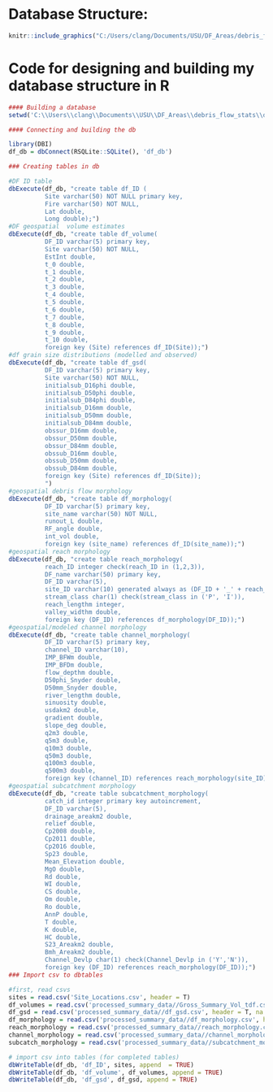 # Database Structure:

```r
knitr::include_graphics("C:/Users/clang/Documents/USU/DF_Areas/debris_flow_stats/docs/_main_files/figure-html/database_structure.png") 
```
# Code for designing and building my database structure in R
```r
#### Building a database
setwd('C:\\Users\\clang\\Documents\\USU\\DF_Areas\\debris_flow_stats\\data\\data_sheets')

#### Connecting and building the db

library(DBI)
df_db = dbConnect(RSQLite::SQLite(), 'df_db')

### Creating tables in db

#DF ID table
dbExecute(df_db, "create table df_ID (
          Site varchar(50) NOT NULL primary key,
          Fire varchar(50) NOT NULL,
          Lat double,
          Long double);")
#DF geospatial  volume estimates
dbExecute(df_db, "create table df_volume(
          DF_ID varchar(5) primary key,
          Site varchar(50) NOT NULL,
          EstInt double,
          t_0 double,
          t_1 double,
          t_2 double,
          t_3 double,
          t_4 double,
          t_5 double,
          t_6 double,
          t_7 double,
          t_8 double,
          t_9 double,
          t_10 double,
          foreign key (Site) references df_ID(Site));")
#df grain size distributions (modelled and observed)
dbExecute(df_db, "create table df_gsd(
          DF_ID varchar(5) primary key,
          Site varchar(50) NOT NULL,
          initialsub_D16phi double,
          initialsub_D50phi double,
          initialsub_D84phi double,
          initialsub_D16mm double,
          initialsub_D50mm double,
          initialsub_D84mm double,
          obssur_D16mm double,
          obssur_D50mm double,
          obssur_D84mm double,
          obssub_D16mm double,
          obssub_D50mm double,
          obssub_D84mm double,
          foreign key (Site) references df_ID(Site));
          ")
#geospatial debris flow morphology
dbExecute(df_db, "create table df_morphology(
          DF_ID varchar(5) primary key,
          site_name varchar(50) NOT NULL,
          runout_L double,
          RF_angle double,
          int_vol double,
          foreign key (site_name) references df_ID(site_name));")
#geospatial reach morphology
dbExecute(df_db, "create table reach_morphology(
          reach_ID integer check(reach_ID in (1,2,3)),
          DF_name varchar(50) primary key,
          DF_ID varchar(5), 
          site_ID varchar(10) generated always as (DF_ID + '_' + reach_ID) stored,
          stream_class char(1) check(stream_class in ('P', 'I')),
          reach_lengthm integer,
          valley_widthm double,
          foreign key (DF_ID) references df_morphology(DF_ID));")
#geospatial/modeled channel morphology
dbExecute(df_db, "create table channel_morphology(
          DF_ID varchar(5) primary key,
          channel_ID varchar(10),
          IMP_BFWm double,
          IMP_BFDm double,
          flow_depthm double,
          D50phi_Snyder double,
          D50mm_Snyder double,
          river_lengthm double,
          sinuosity double,
          usdakm2 double,
          gradient double,
          slope_deg double,
          q2m3 double,
          q5m3 double,
          q10m3 double,
          q50m3 double,
          q100m3 double,
          q500m3 double,
          foreign key (channel_ID) references reach_morphology(site_ID));")
#geospatial subcatchment morphology
dbExecute(df_db, "create table subcatchment_morphology(
          catch_id integer primary key autoincrement,
          DF_ID varchar(5),
          drainage_areakm2 double,
          relief double,
          Cp2008 double,
          Cp2011 double,
          Cp2016 double,
          Sp23 double,
          Mean_Elevation double,
          MgO double,
          Rd double,
          WI double,
          CS double,
          Om double,
          Ro double,
          AnnP double,
          T double,
          K double,
          HC double,
          S23_Areakm2 double,
          Bmh_Areakm2 double,
          Channel_Devlp char(1) check(Channel_Devlp in ('Y','N')),
          foreign key (DF_ID) references reach_morphology(DF_ID));")
### Import csv to dbtables

#first, read csvs
sites = read.csv('Site_Locations.csv', header = T)
df_volumes = read.csv('processed_summary_data//Gross_Summary_Vol_tdf.csv', header = T, na.strings = ' ')
df_gsd = read.csv('processed_summary_data//df_gsd.csv', header = T, na.strings = ' ')
df_morphology = read.csv('processed_summary_data//df_morphology.csv', header = T, na.strings = ' ')
reach_morphology = read.csv('processed_summary_data//reach_morphology.csv', header = T, na.strings = ' ')
channel_morphology = read.csv('processed_summary_data//channel_morphology.csv', header = T, na.strings = ' ')
subcatch_morphology = read.csv('processed_summary_data//subcatchment_morphology.csv', header = T, na.strings = ' ')

# import csv into tables (for completed tables)
dbWriteTable(df_db, 'df_ID', sites, append  = TRUE)
dbWriteTable(df_db, 'df_volume', df_volumes, append = TRUE)
dbWriteTable(df_db, 'df_gsd', df_gsd, append = TRUE)
```

